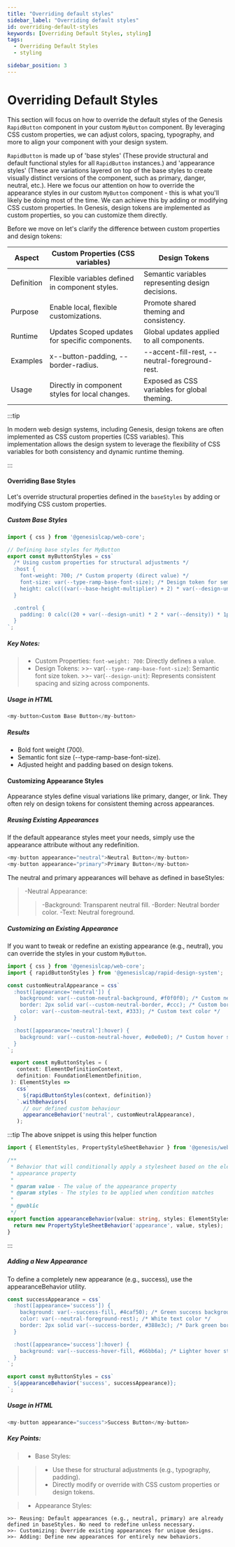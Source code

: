 ```yaml
---
title: "Overriding default styles"
sidebar_label: "Overriding default styles"
id: overriding-default-styles
keywords: [Overriding Default Styles, styling]
tags:
  - Overriding Default Styles
  - styling

sidebar_position: 3
---
```


# Overriding Default Styles

This section will focus on how to override the default styles of the Genesis `RapidButton` component in your custom `MyButton` component.
By leveraging CSS custom properties, we can adjust colors, spacing, typography, and more to align your component with your design system.

`RapidButton` is made up of 'base styles' (These provide structural and default functional styles for all `RapidButton` instances.)
and 'appearance styles' (These are variations layered on top of the base styles to create visually distinct versions of the component, such as primary, danger, neutral, etc.).
Here we focus our attention on how to override the appearance styles in our custom `MyButton` component - this is what you'll likely be doing most of the time.
We can achieve this by adding or modifying CSS custom properties. In Genesis, design tokens are implemented as custom properties, so you can customize them directly.

Before we move on let's clarify the difference between custom properties and design tokens:


| Aspect     | Custom Properties (CSS variables)                              | Design Tokens                                     |
| ---------- | ----------------------------------------------- | ------------------------------------------------- |
| Definition | Flexible variables defined in component styles. | Semantic variables representing design decisions. |
| Purpose    | Enable local, flexible customizations.          | Promote shared theming and consistency.           |
| Runtime    | Updates Scoped updates for specific components. | Global updates applied to all components.         |
| Examples   | x--button-padding, --border-radius.             | --accent-fill-rest, --neutral-foreground-rest.    |
| Usage      | Directly in component styles for local changes. | Exposed as CSS variables for global theming.      |

:::tip

In modern web design systems, including Genesis, design tokens are often implemented as CSS custom properties (CSS variables).
This implementation allows the design system to leverage the flexibility of CSS variables for both consistency and dynamic runtime theming.

:::

#### Overriding Base Styles

Let's override structural properties defined in the `baseStyles` by adding or modifying CSS custom properties.

##### Custom Base Styles

```typescript
import { css } from '@genesislcap/web-core';

// Defining base styles for MyButton
export const myButtonStyles = css`
  /* Using custom properties for structural adjustments */
  :host {
    font-weight: 700; /* Custom property (direct value) */
    font-size: var(--type-ramp-base-font-size); /* Design token for semantic font size */
    height: calc(((var(--base-height-multiplier) + 2) * var(--design-unit)) * 1px); /* Design tokens for height */
  }

  .control {
    padding: 0 calc((20 + var(--design-unit) * 2 * var(--density)) * 1px); /* Design tokens for padding */
  }
`;
```

##### Key Notes:

> - Custom Properties: `font-weight: 700`: Directly defines a value.
> - Design Tokens:
    >>- var(`--type-ramp-base-font-size`): Semantic font size token.
    >>- var(`--design-unit`): Represents consistent spacing and sizing across components.

##### Usage in HTML

```typescript
<my-button>Custom Base Button</my-button>
```

##### Results

- Bold font weight (700).
- Semantic font size (--type-ramp-base-font-size).
- Adjusted height and padding based on design tokens.

#### Customizing Appearance Styles

Appearance styles define visual variations like primary, danger, or link. They often rely on design tokens for consistent theming across appearances.

##### Reusing Existing Appearances

If the default appearance styles meet your needs, simply use the appearance attribute without any redefinition.

```typescript
<my-button appearance="neutral">Neutral Button</my-button>
<my-button appearance="primary">Primary Button</my-button>

```
The neutral and primary appearances will behave as defined in baseStyles:

> -Neutral Appearance:
>> -Background: Transparent neutral fill.
>> -Border: Neutral border color.
>> -Text: Neutral foreground.

##### Customizing an Existing Appearance

If you want to tweak or redefine an existing appearance (e.g., neutral), you can override the styles in your custom `MyButton`.

```typescript
import { css } from '@genesislcap/web-core';
import { rapidButtonStyles } from '@genesislcap/rapid-design-system';

const customNeutralAppearance = css`
  :host([appearance='neutral']) {
    background: var(--custom-neutral-background, #f0f0f0); /* Custom neutral background */
    border: 2px solid var(--custom-neutral-border, #ccc); /* Custom border */
    color: var(--custom-neutral-text, #333); /* Custom text color */
  }

  :host([appearance='neutral']:hover) {
    background: var(--custom-neutral-hover, #e0e0e0); /* Custom hover state */
  }
`;

 export const myButtonStyles = (
   context: ElementDefinitionContext,
   definition: FoundationElementDefinition,
 ): ElementStyles =>
   css`
     ${rapidButtonStyles(context, definition)}
   `.withBehaviors(
     // our defined custom behaviour
     appearanceBehavior('neutral', customNeutralAppearance),
   );
```

:::tip
The above snippet is using this helper function
```typescript
import { ElementStyles, PropertyStyleSheetBehavior } from '@genesis/web-core';

/**
 * Behavior that will conditionally apply a stylesheet based on the elements
 * appearance property
 *
 * @param value - The value of the appearance property
 * @param styles - The styles to be applied when condition matches
 *
 * @public
 */
export function appearanceBehavior(value: string, styles: ElementStyles) {
  return new PropertyStyleSheetBehavior('appearance', value, styles);
}
```
:::

##### Adding a New Appearance

To define a completely new appearance (e.g., success), use the appearanceBehavior utility.

```typescript
const successAppearance = css`
  :host([appearance='success']) {
    background: var(--success-fill, #4caf50); /* Green success background */
    color: var(--neutral-foreground-rest); /* White text color */
    border: 2px solid var(--success-border, #388e3c); /* Dark green border */
  }

  :host([appearance='success']:hover) {
    background: var(--success-hover-fill, #66bb6a); /* Lighter hover state */
  }
`;

export const myButtonStyles = css`
  ${appearanceBehavior('success', successAppearance)};
`;
```

##### Usage in HTML

```typescript
<my-button appearance="success">Success Button</my-button>
```

##### Key Points:

>- Base Styles:

>>- Use these for structural adjustments (e.g., typography, padding).
>>- Directly modify or override with CSS custom properties or design tokens.

>- Appearance Styles:

    >>- Reusing: Default appearances (e.g., neutral, primary) are already defined in baseStyles. No need to redefine unless necessary.
    >>- Customizing: Override existing appearances for unique designs.
    >>- Adding: Define new appearances for entirely new behaviors.

